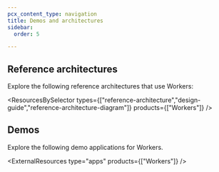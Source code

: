 ```yaml
---
pcx_content_type: navigation
title: Demos and architectures
sidebar:
  order: 5

---
```



## Reference architectures

Explore the following <GlossaryTooltip term="reference architecture">reference architectures</GlossaryTooltip> that use Workers:

<ResourcesBySelector types={["reference-architecture","design-guide","reference-architecture-diagram"]} products={["Workers"]} />

## Demos

Explore the following <GlossaryTooltip term="demo application">demo applications</GlossaryTooltip> for Workers.

<ExternalResources type="apps" products={["Workers"]} />
